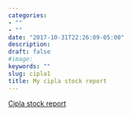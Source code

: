 ```yaml
---
categories:
- ""
- ""
date: "2017-10-31T22:26:09-05:00"
description:
draft: false
#image: 
keywords: ""
slug: cipla1
title: My cipla stock report 
---
```


[Cipla stock report](https://docs.google.com/document/d/1-VWRGCe6Zkrq7wPgSyQ9fNDwb4bXncie/edit?usp=sharing&ouid=101003170896201780926&rtpof=true&sd=true)


